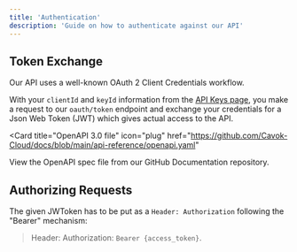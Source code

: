 ```yaml
---
title: 'Authentication'
description: 'Guide on how to authenticate against our API'
---
```


## Token Exchange

Our API uses a well-known OAuth 2 Client Credentials workflow.

With your `clientId` and `keyId` information from the [API Keys page](https://www.cavok.dev/admin/api),
you make a request to our `oauth/token` endpoint and exchange your credentials for a Json Web Token (JWT) which gives actual access to the API.

<Card
  title="OpenAPI 3.0 file"
  icon="plug"
  href="https://github.com/Cavok-Cloud/docs/blob/main/api-reference/openapi.yaml"
>
  View the OpenAPI spec file from our GitHub Documentation repository.
</Card>

## Authorizing Requests

The given JWToken has to be put as a `Header: Authorization` following the "Bearer" mechanism:

> Header: Authorization: `Bearer {access_token}`.

